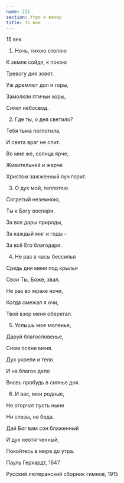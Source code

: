 ```yaml
---
name: 212
section: Утро и вечер
title: 15 век
---
```

15 век


1. Ночь, тихою стопою

К земле сойдя, к покою

Тревогу дня зовет.

Уж дремлют дол и горы,

Замолкли птичьи хоры,

Сияет небосвод.


2. Где ты, о дня светило?

Тебя тьма поглотила,

И света враг не спит.

Во мне же, солнца ярче,

Живительней и жарче

Христом зажженный луч горит.


3. О дух мой, теплотою

Согретый неземною,

Ты к Богу воспари.

За все дары природы,

За каждый миг и годы –

За всё Его благодари.


4. Не раз в часы бессилья

Средь дня меня под крылья

Свои Ты, Боже, звал.

Не раз во мраке ночи,

Когда смежал я очи,

Твой взор меня оберегал.


5. Услышь мое моленье,

Даруй благословенье,

Сном осени меня.

Дух укрепи и тело

И на благое дело

Вновь пробудь в сиянье дня.


6. И вас, мои родные,

Не огорчат пусть ныне

Ни слезы, не беда.

Дай Бог вам сон блаженный

И дух неотягченный,

Покойтесь в мире до утра.


Пауль Герхардт, 1647

Русский лютеранский сборник гимнов, 1915